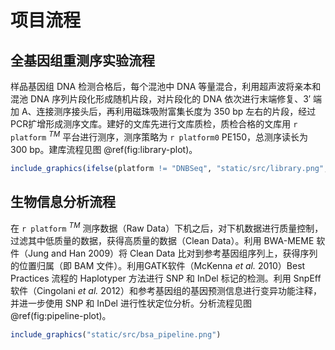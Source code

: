 # 项目流程

## 全基因组重测序实验流程

样品基因组 DNA 检测合格后，每个混池中 DNA 等量混合，利用超声波将亲本和混池 DNA 序列片段化形成随机片段，对片段化的 DNA 依次进行末端修复、3′ 端加 A、连接测序接头后，再利用磁珠吸附富集长度为 350 bp 左右的片段，经过PCR扩增形成测序文库。建好的文库先进行文库质检，质检合格的文库用 `r platform` $^{TM}$ 平台进行测序，测序策略为 `r platform0` PE150，总测序读长为 300 bp。建库流程见图 \@ref(fig:library-plot)。

```r
include_graphics(ifelse(platform != "DNBSeq", "static/src/library.png", "static/src/dnbseq.png"))
```

## 生物信息分析流程

在 `r platform` $^{TM}$ 测序数据（Raw Data）下机之后，对下机数据进行质量控制，过滤其中低质量的数据，获得高质量的数据（Clean Data）。利用 BWA-MEME 软件（Jung and Han 2009）将 Clean Data 比对到参考基因组序列上，获得序列的位置归属（即 BAM 文件）。利用GATK软件（McKenna *et al.* 2010）Best Practices 流程的 Haplotyper 方法进行 SNP 和 InDel 标记的检测。利用 SnpEff 软件（Cingolani *et al.* 2012）和参考基因组的基因预测信息进行变异功能注释，并进一步使用 SNP 和 InDel 进行性状定位分析。分析流程见图 \@ref(fig:pipeline-plot)。

```r
include_graphics("static/src/bsa_pipeline.png")
```

\clearpage